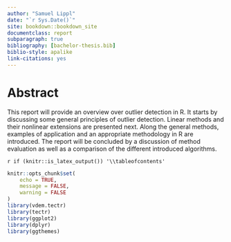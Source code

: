 ```yaml
--- 
author: "Samuel Lippl"
date: "`r Sys.Date()`"
site: bookdown::bookdown_site
documentclass: report
subparagraph: true
bibliography: [bachelor-thesis.bib]
biblio-style: apalike
link-citations: yes
---
```


# Abstract {-}

This report will provide an overview over outlier detection in R. It starts by discussing some general principles of outlier detection. Linear methods and their nonlinear extensions are presented next. Along the general methods, examples of application and an appropriate methodology in R are introduced. The report will be concluded by a discussion of method evaluation as well as a comparison of the different introduced algorithms.

`r if (knitr::is_latex_output()) '\\tableofcontents'`

```r
knitr::opts_chunk$set(
	echo = TRUE,
	message = FALSE,
	warning = FALSE
)
library(vdem.tectr)
library(tectr)
library(ggplot2)
library(dplyr)
library(ggthemes)
```